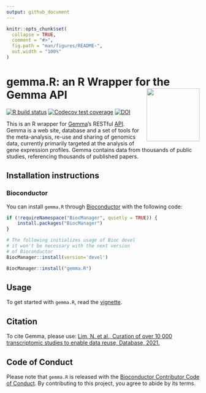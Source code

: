 ```yaml
---
output: github_document
---
```


```r
knitr::opts_chunk$set(
  collapse = TRUE,
  comment = "#>",
  fig.path = "man/figures/README-",
  out.width = "100%"
)
```

# gemma.R: an R Wrapper for the Gemma API <img src='man/figures/logo.png' align="right" height="138" />

<!-- badges: start -->
[![R build status](https://github.com/PavlidisLab/gemma.R/workflows/R-CMD-check-bioc/badge.svg)](https://github.com/PavlidisLab/gemma.R/actions)
[![Codecov test coverage](https://codecov.io/gh/PavlidisLab/gemma.R/branch/master/graph/badge.svg)](https://codecov.io/gh/PavlidisLab/gemma.R?branch=master)
[![DOI](https://img.shields.io/badge/doi-10.1093/database/baab006-yellow.svg)](https://doi.org/10.1093/database/baab006)
<!-- badges: end -->

This is an R wrapper for [Gemma](http://gemma.msl.ubc.ca)’s RESTful [API](https://gemma.msl.ubc.ca/rest/v2/). Gemma is a web
    site, database and a set of tools for the meta-analysis, re-use and sharing 
    of genomics data, currently primarily targeted at the analysis of gene 
    expression profiles. Gemma contains data from thousands of public studies, 
    referencing thousands of published papers. 

## Installation instructions


### Bioconductor
You can install `gemma.R` through [Bioconductor](http://bioconductor.org/) with the following code:

```r
if (!requireNamespace("BiocManager", quietly = TRUE)) {
    install.packages("BiocManager")
}

# The following initializes usage of Bioc devel
# it won't be necessary with the next version
# of Bioconductor
BiocManager::install(version='devel')

BiocManager::install("gemma.R")
```


## Usage

To get started with `gemma.R`, read the [vignette](https://pavlidislab.github.io/gemma.R/articles/gemma.R.html).

## Citation

To cite Gemma, please use: [Lim, N. et al., Curation of over 10 000 transcriptomic studies to enable data reuse, Database, 2021.](https://doi.org/10.1093/database/baab006)

## Code of Conduct

Please note that `gemma.R` is released with the [Bioconductor Contributor Code of Conduct](http://bioconductor.org/about/code-of-conduct/). By contributing to this project, you agree to abide by its terms.
